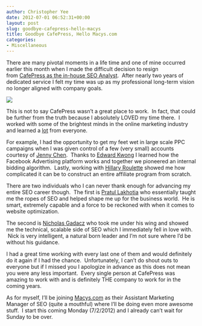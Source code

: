 ```yaml
---
author: Christopher Yee
date: 2012-07-01 06:52:31+00:00
layout: post
slug: goodbye-cafepress-hello-macys
title: Goodbye CafePress, Hello Macys.com
categories:
- Miscellaneous
---
```


There are many pivotal moments in a life time and one of mine occurred earlier this month when I made the difficult decision to resign from [CafePress as the in-house SEO Analyst](http://www.christopheryee.org/lessons-learned-one-year-search-engine-optimization/).  After nearly two years of dedicated service I felt my time was up as my professional long-term vision no longer aligned with company goals.

![](/images/cp_logo.jpeg)

This is not to say CafePress wasn't a great place to work.  In fact, that could be further from the truth because I absolutely LOVED my time there.  I worked with some of the brightest minds in the online marketing industry and learned a [lot](http://www.shutterfly.com/home-decor/curved-glass-prints?seogadget=awesome) from everyone.



For example, I had the opportunity to get my feet wet in large scale PPC campaigns when I was given control of a few (very small) accounts courtesy of [Jenny Chen](http://www.linkedin.com/in/jxchen).  Thanks to [Edward Kwong](http://www.linkedin.com/pub/edward-kwong/8/a62/922) I learned how the Facebook Advertising platform works and together we pioneered an internal bidding algorithm.  Lastly, working with [Hillary Roulette](http://www.linkedin.com/pub/hillary-roulette/3/a05/284) showed me how complicated it can be to construct an entire affiliate program from scratch.

There are two individuals who I can never thank enough for advancing my entire SEO career though.  The first is [Pratul Lakhotia](http://www.linkedin.com/pub/pratul-lakhotia/7/958/417) who essentially taught me the ropes of SEO and helped shape me up for the business world.  He is smart, extremely capable and a force to be reckoned with when it comes to website optimization.

The second is [Nicholas Gadacz](http://www.linkedin.com/in/nicholasgadacz) who took me under his wing and showed me the technical, scalable side of SEO which I immediately fell in love with.  Nick is very intelligent, a natural born leader and I'm not sure where I'd be without his guidance.

I had a great time working with every last one of them and would definitely do it again if I had the chance.  Unfortunately, I can't do shout outs to everyone but if I missed you I apologize in advance as this does not mean you were any less important.  Every single person at CafePress was amazing to work with and is definitely THE company to work for in the coming years.

As for myself, I'll be joining [Macys.com](http://www.macys.com/) as their Assistant Marketing Manager of SEO (quite a mouthful) where I'll be doing even more awesome stuff.  I start this coming Monday (7/2/2012) and I already can't wait for Sunday to be over.
